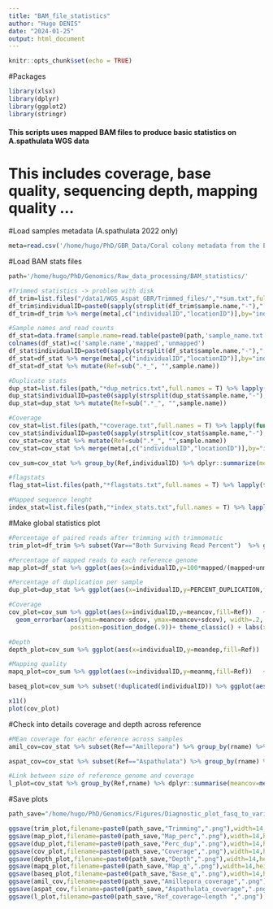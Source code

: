 ```yaml
---
title: "BAM_file_statistics"
author: "Hugo DENIS"
date: "2024-01-25"
output: html_document
---
```


```r
knitr::opts_chunk$set(echo = TRUE)
```

#Packages
```r
library(xlsx)
library(dplyr)
library(ggplot2)
library(stringr)
```

#### This scripts uses mapped BAM files to produce basic statistics on A.spathulata WGS data ####   
# This includes coverage, base quality, sequencing depth, mapping quality ...

#Load samples metadata (A.spathulata 2022 only)
```r
meta=read.csv('/home/hugo/PhD/GBR_Data/Coral colony metadata from the ECT1_RRAP_Aspathulata_2022.csv')
```

#Load BAM stats files  
```r
path='/home/hugo/PhD/Genomics/Raw_data_processing/BAM_statistics/'

#Trimmed statistics -> problem with disk 
df_trim=list.files("/data1/WGS_Aspat_GBR/Trimmed_files/","*sum.txt",full.names = T) %>% lapply(function(x)read.table(x,sep=":",col.names=c("Var","Value")) %>% mutate(sample.name=sub("_sum.*", "",basename(x)))) %>% bind_rows %>% mutate(Value=as.numeric(str_remove(str_replace(Value,",",".")," ")))
df_trim$individualID=paste0(sapply(strsplit(df_trim$sample.name,"-"),"[[",4),"_",sub("_.*", "",sub(".*-","",df_trim$sample.name)))
df_trim=df_trim %>% merge(meta[,c("individualID","locationID")],by="individualID")

#Sample names and read counts
df_stat=data.frame(sample.name=read.table(paste0(path,'sample_name.txt'))[1],mapped=read.table(paste0(path,'allCounts.txt'))[1],unmapped=read.table(paste0(path,'unmappedCounts.txt'))[1])
colnames(df_stat)=c('sample.name','mapped','unmapped')
df_stat$individualID=paste0(sapply(strsplit(df_stat$sample.name,"-"),"[[",4),"_",sub("_.*", "",sub(".*-","",df_stat$sample.name)))
df_stat=df_stat %>% merge(meta[,c("individualID","locationID")],by="individualID",all.x=T)
df_stat=df_stat %>% mutate(Ref=sub(".*_", "",sample.name))

#Duplicate stats
dup_stat=list.files(path,"*dup_metrics.txt",full.names = T) %>% lapply(function(x)read.table(x,skip=6,nrows=1,header=T) %>% mutate(sample.name=sub("_marked.*", "",basename(x)))) %>% bind_rows
dup_stat$individualID=paste0(sapply(strsplit(dup_stat$sample.name,"-"),"[[",4),"_",sub("_.*", "",sub(".*-","",dup_stat$sample.name)))
dup_stat=dup_stat %>% mutate(Ref=sub(".*_", "",sample.name))

#Coverage 
cov_stat=list.files(path,"*coverage.txt",full.names = T) %>% lapply(function(x)read.table(x,header=T,comment.char="",col.names=c('rname',"startpos","endpos","numreads","covbases","coverage","meandepth","meanbaseq","meanmapq")) %>% mutate(sample.name=sub("-coverage.*", "",basename(x)))) %>% bind_rows
cov_stat$individualID=paste0(sapply(strsplit(cov_stat$sample.name,"-"),"[[",4),"_",sub("_.*", "",sub(".*-","",cov_stat$sample.name)))
cov_stat=cov_stat %>% mutate(Ref=sub(".*_", "",sample.name))
cov_stat=cov_stat %>% merge(meta[,c("individualID","locationID")],by="individualID",all.x=T)

cov_sum=cov_stat %>% group_by(Ref,individualID) %>% dplyr::summarize(meancov=mean(coverage),sdcov=sd(coverage),meandep=mean(meandepth),sddep=sd(meandepth),meanbq=mean(meanbaseq),sdbq=sd(meanbaseq),meanmq=mean(meanmapq),sdmq=sd(meanmapq))

#flagstats
flag_stat=list.files(path,"*flagstats.txt",full.names = T) %>% lapply(function(x)read.table(x,header=F,sep="\t",col.names=c('value',NA,'metric'))[,c(1,3)]  %>% mutate(sample.name=sub("-flag.*", "",basename(x)))) %>% bind_rows

#Mapped sequence lenght  
index_stat=list.files(path,"*index_stats.txt",full.names = T) %>% lapply(function(x)read.table(x,col.names=c('Ref_name','Seq_length','Mapped_segment','Unmapped_segment')) %>% mutate(sample.name=sub("-index.*", "",basename(x)))) %>% bind_rows
```

#Make global statistics plot 
```r
#Percentage of paired reads after trimming with trimmomatic
trim_plot=df_trim %>% subset(Var=="Both Surviving Read Percent")  %>% ggplot(aes(x=individualID,y=100-Value,fill=locationID)) + geom_col(colour='black',position='dodge2') + theme_classic() + labs(x='Sample',y='% Paired reads dropped after trimming') + theme(axis.text.x = element_text(angle=45,vjust = 1, hjust = 1))

#Percentage of mapped reads to each reference genome 
map_plot=df_stat %>% ggplot(aes(x=individualID,y=100*mapped/(mapped+unmapped),fill=Ref)) + geom_col(colour='black',position='dodge2') + theme_classic() + labs(x='Sample',y='% Mapped reads',fill='Ref genome') + theme(axis.text.x = element_text(angle=45,vjust = 1, hjust = 1)) + coord_cartesian(ylim=c(85,100))

#Percentage of duplication per sample 
dup_plot=dup_stat %>% ggplot(aes(x=individualID,y=PERCENT_DUPLICATION,fill=Ref)) + geom_col(colour='black',position='dodge2') + theme_classic() + labs(x='Sample',y='% Duplicated reads',fill='Ref genome') + theme(axis.text.x = element_text(angle=45,vjust = 1, hjust = 1))

#Coverage
cov_plot=cov_sum %>% ggplot(aes(x=individualID,y=meancov,fill=Ref))   + geom_col(colour='black',position='dodge2') +
  geom_errorbar(aes(ymin=meancov-sdcov, ymax=meancov+sdcov), width=.2,
                 position=position_dodge(.9))+ theme_classic() + labs(x='Sample',y='% Coverage all reference ',fill='Ref genome') + theme(axis.text.x = element_text(angle=45,vjust = 1, hjust = 1))

#Depth
depth_plot=cov_sum %>% ggplot(aes(x=individualID,y=meandep,fill=Ref))   + geom_col(colour='black',position='dodge2')+ theme_classic() + labs(x='Sample',y='Average depth across refernce chr/contigs',fill='Ref genome') + theme(axis.text.x = element_text(angle=45,vjust = 1, hjust = 1))

#Mapping quality
mapq_plot=cov_sum %>% ggplot(aes(x=individualID,y=meanmq,fill=Ref))   + geom_col(colour='black',position='dodge2')+ theme_classic() + labs(x='Sample',y='Mapping quality ',fill='Ref genome') + theme(axis.text.x = element_text(angle=45,vjust = 1, hjust = 1))

baseq_plot=cov_sum %>% subset(!duplicated(individualID)) %>% ggplot(aes(x=meanbq))   + geom_histogram(colour='black',binwidth = 0.2,fill="white")+ theme_classic() + labs(x='Base quality',y=' N samples') + theme(axis.text.x = element_text(angle=45,vjust = 1, hjust = 1)) + xlim(10,40)

x11()
plot(cov_plot)
```

#Check into details coverage and depth across reference 
```r
#MEan coverage for eachr eference across samples 
amil_cov=cov_stat %>% subset(Ref=="Amillepora") %>% group_by(rname) %>% dplyr::summarise(meancov=mean(coverage)) %>% mutate(Ref_type=if_else(str_detect(rname,"CM"),"Chromosome","Contig")) %>% ggplot(aes(x=rname,y=meancov,fill=Ref_type,colour=Ref_type))   + geom_col()+ theme_classic() + labs(x='Reference contig / chr',y='Mean coverage across samples',fill="Reference type") + theme(axis.text.x = element_blank(),axis.ticks.x = element_blank()) + guides(color=FALSE)

aspat_cov=cov_stat %>% subset(Ref=="Aspathulata") %>% group_by(rname) %>% dplyr::summarise(meancov=mean(coverage)) %>% mutate(Ref_type=if_else(str_detect(rname,"CM"),"Chromosome","Contig")) %>% ggplot(aes(x=rname,y=meancov,fill=Ref_type,colour=Ref_type))   + geom_col()+ theme_classic() + labs(x='Reference contig / chr',y='Mean coverage across samples',fill="Reference type") + theme(axis.text.x = element_blank(),axis.ticks.x = element_blank()) + guides(color=FALSE)

#Link between size of reference genome and coverage
l_plot=cov_stat %>% group_by(Ref,rname) %>% dplyr::summarise(meancov=mean(coverage)) %>% merge(index_stat %>% distinct(Ref_name,.keep_all = T),by.x="rname",by.y="Ref_name") %>% ggplot(aes(x=Seq_length,y=meancov,color=Ref))   + geom_point(size=2)+ theme_classic() + labs(x='log10(Reference length)',y='Mean coverage across samples',color="Reference") + scale_x_continuous(trans='log10')

```


#Save plots 
```r
path_save="/home/hugo/PhD/Genomics/Figures/Diagnostic_plot_fasq_to_variant/"

ggsave(trim_plot,filename=paste0(path_save,"Trimming",".png"),width=14,height=10,dpi=320)
ggsave(map_plot,filename=paste0(path_save,"Map_perc",".png"),width=14,height=10,dpi=320)
ggsave(dup_plot,filename=paste0(path_save,"Perc_dup",".png"),width=14,height=10,dpi=320)
ggsave(cov_plot,filename=paste0(path_save,"Coverage",".png"),width=14,height=10,dpi=320)
ggsave(depth_plot,filename=paste0(path_save,"Depth",".png"),width=14,height=10,dpi=320)
ggsave(mapq_plot,filename=paste0(path_save,"Map_q",".png"),width=14,height=10,dpi=320)
ggsave(baseq_plot,filename=paste0(path_save,"Base_q",".png"),width=14,height=10,dpi=320)
ggsave(amil_cov,filename=paste0(path_save,"Amillepora_coverage",".png"),width=14,height=10,dpi=320)
ggsave(aspat_cov,filename=paste0(path_save,"Aspathulata_coverage",".png"),width=14,height=10,dpi=320)
ggsave(l_plot,filename=paste0(path_save,"Ref_coverage~length ",".png"),width=14,height=10,dpi=320)
```


